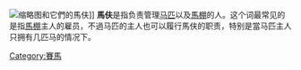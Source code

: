 {{Expand language|1=en|time=2020-11-08T05:53:34+00:00}}
[[File:Shetland_ponies_in_harness.JPG|缩略图]]和它們的馬伕]]
'''馬伕'''是指负责管理[[马|马匹]]以及[[馬棚|馬棚]]的人。这个词最常见的是指[[馬棚|馬棚]]主人的雇员，不過马匹的主人也可以履行馬伕的职责，特别是當马匹主人只拥有几匹马的情况下。

[[Category:賽馬|Category:賽馬]]